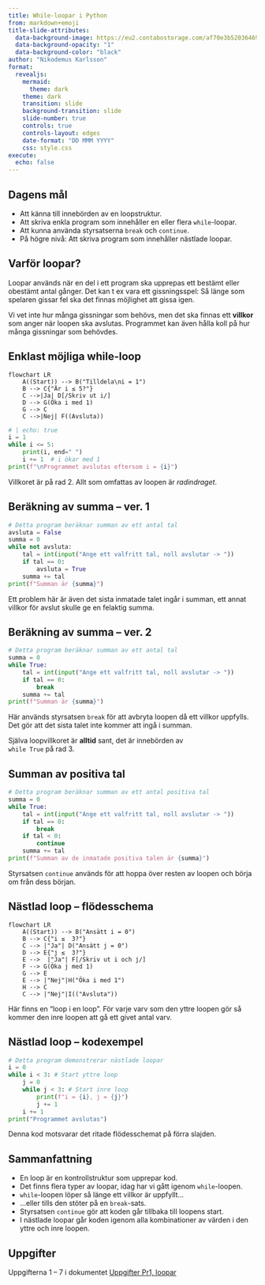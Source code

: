 ---
title: While-loopar i Python
from: markdown+emoji
title-slide-attributes:
  data-background-image: https://eu2.contabostorage.com/af70e3b52036469c80229e6ec67d4d95:nika-assets/images/pr1-pres/while-loopar/peacock-1302721_1280.png
  data-background-opacity: "1"
  data-background-color: "black"
author: "Nikodemus Karlsson"
format:
  revealjs:
    mermaid: 
      theme: dark
    theme: dark
    transition: slide
    background-transition: slide
    slide-number: true
    controls: true
    controls-layout: edges
    date-format: "DD MMM YYYY"
    css: style.css
execute: 
  echo: false
---

## Dagens mål

* Att känna till innebörden av en loopstruktur.
* Att skriva enkla program som innehåller en eller flera `while`-loopar.
* Att kunna använda styrsatserna `break` och `continue`.
* På högre nivå: Att skriva program som innehåller nästlade loopar.

## Varför loopar?

:::{.blue-bg-small-padding }
Loopar används när en del i ett program ska upprepas ett bestämt eller obestämt
antal gånger. Det kan t ex vara ett gissningsspel: Så länge som spelaren gissar
fel ska det finnas möjlighet att gissa igen.

Vi vet inte hur många gissningar som behövs, men det ska finnas ett **villkor**
som anger när loopen ska avslutas. Programmet kan även hålla koll på hur många
gissningar som behövdes.
:::

## Enklast möjliga while-loop

```{mermaid}
flowchart LR
    A((Start)) --> B("Tilldela\ni = 1")
    B --> C{"Är i ≤ 5?"}
    C -->|Ja| D[/Skriv ut i/]
    D --> G(Öka i med 1)
    G --> C 
    C -->|Nej| F((Avsluta))
```

:::{.v-space}
:::

```{python}
# | echo: true
i = 1
while i <= 5:
    print(i, end=" ")
    i += 1  # i ökar med 1
print(f"\nProgrammet avslutas eftersom i = {i}")
```

:::{.v-space}
:::
Villkoret är på rad 2. Allt som omfattas av loopen är
*radindraget*.

## Beräkning av summa -- ver. 1

```python
# Detta program beräknar summan av ett antal tal
avsluta = False
summa = 0
while not avsluta:
    tal = int(input("Ange ett valfritt tal, noll avslutar -> "))
    if tal == 0:
        avsluta = True
    summa += tal
print(f"Summan är {summa}")

```

:::{.fragment .fade-right}

::::{.v-space}
::::

Ett problem här är även det sista inmatade talet ingår i summan,
ett annat villkor för avslut skulle ge en felaktig summa.
:::

## Beräkning av summa -- ver. 2

```python
# Detta program beräknar summan av ett antal tal
summa = 0
while True:
    tal = int(input("Ange ett valfritt tal, noll avslutar -> "))
    if tal == 0:
        break
    summa += tal
print(f"Summan är {summa}")
```

:::{.fragment .fade-right}

::::{.v-space}
::::

Här används styrsatsen `break` för att avbryta loopen då
ett villkor uppfylls. Det gör att det sista talet inte kommer att ingå
i summan.

Själva loopvillkoret är **alltid** sant, det är innebörden av <br>`while True` på rad 3.
:::

## Summan av positiva tal

```python
# Detta program beräknar summan av ett antal positiva tal
summa = 0
while True:
    tal = int(input("Ange ett valfritt tal, noll avslutar -> "))
    if tal == 0:
        break
    if tal < 0:
        continue
    summa += tal
print(f"Summan av de inmatade positiva talen är {summa}")
```

:::{.fragment .fade-right}

::::{.v-space}
::::

Styrsatsen `continue` används för att hoppa över resten av loopen och börja
om från dess början.
:::

## Nästlad loop -- flödesschema

:::{.double-v-space}
```{mermaid}
flowchart LR
    A((Start)) --> B("Ansätt i = 0")
    B --> C{"i ≤  3?"}
    C --> |"Ja"| D("Ansätt j = 0")
    D --> E{"j ≤  3?"}
    E -->  |"Ja"| F[/Skriv ut i och j/]
    F --> G(Öka j med 1)
    G --> E
    E --> |"Nej"|H("Öka i med 1")
    H --> C
    C --> |"Nej"|I(("Avsluta"))
```
:::

:::{.fragment .fade-right}

::::{.v-space}
::::

Här finns en "loop i en loop". För varje varv som den yttre loopen gör så kommer
den inre loopen att gå ett givet antal varv.
:::

## Nästlad loop -- kodexempel

```python
# Detta program demonstrerar nästlade loopar
i = 0
while i < 3: # Start yttre loop
    j = 0
    while j < 3: # Start inre loop
        print(f"i = {i}, j = {j}")
        j += 1
    i += 1
print("Programmet avslutas")
```

::::{.v-space}
::::

Denna kod motsvarar det ritade flödesschemat på förra slajden.

## Sammanfattning

* En loop är en kontrollstruktur som upprepar kod.
* Det finns flera typer av loopar, idag har vi gått igenom `while`-loopen.
* `while`-loopen löper så länge ett villkor är uppfyllt...
* ...eller tills den stöter på en `break`-sats.
* Styrsatsen `continue` gör att koden går tillbaka till loopens start.
* I nästlade loopar går koden igenom alla kombinationer av värden i den yttre
och inre loopen.



## Uppgifter

:::{.double-v-space}
:::

:::{.smaller-font}
Uppgifterna 1 -- 7 i dokumentet [Uppgifter Pr1, loopar](https://codebubo.github.io/pr1/python/uppgifter/while-loopar/)
:::